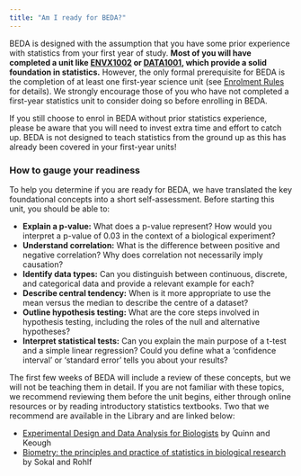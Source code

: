 ```yaml
---
title: "Am I ready for BEDA?"
---
```


BEDA is designed with the assumption that you have some prior experience with statistics from your first year of study. **Most of you will have completed a unit like [ENVX1002]() or [DATA1001](), which provide a solid foundation in statistics.** However, the only formal prerequisite for BEDA is the completion of at least one first-year science unit (see [Enrolment Rules](https://www.sydney.edu.au/units/BIOL2022) for details). We strongly encourage those of you who have not completed a first-year statistics unit to consider doing so before enrolling in BEDA.

::: {.callout-important}
If you still choose to enrol in BEDA without prior statistics experience, please be aware that you will need to invest extra time and effort to catch up. BEDA is not designed to teach statistics from the ground up as this has already been covered in your first-year units!
:::

### How to gauge your readiness

To help you determine if you are ready for BEDA, we have translated the key foundational concepts into a short self-assessment. Before starting this unit, you should be able to:

- **Explain a p-value:** What does a p-value represent? How would you interpret a p-value of 0.03 in the context of a biological experiment?
- **Understand correlation:** What is the difference between positive and negative correlation? Why does correlation not necessarily imply causation?
- **Identify data types:** Can you distinguish between continuous, discrete, and categorical data and provide a relevant example for each?
- **Describe central tendency:** When is it more appropriate to use the mean versus the median to describe the centre of a dataset?
- **Outline hypothesis testing:** What are the core steps involved in hypothesis testing, including the roles of the null and alternative hypotheses?
- **Interpret statistical tests:** Can you explain the main purpose of a t-test and a simple linear regression? Could you define what a 'confidence interval' or 'standard error' tells you about your results?

The first few weeks of BEDA will include a review of these concepts, but we will not be teaching them in detail. If you are not familiar with these topics, we recommend reviewing them before the unit begins, either through online resources or by reading introductory statistics textbooks. Two that we recommend are available in the Library and are linked below:

- [Experimental Design and Data Analysis for Biologists](https://sydney.primo.exlibrisgroup.com/permalink/61USYD_INST/12rahnq/alma991032734241605106) by Quinn and Keough
- [Biometry: the principles and practice of statistics in biological research](https://sydney.primo.exlibrisgroup.com/permalink/61USYD_INST/12rahnq/alma991002054149705106) by Sokal and Rohlf


